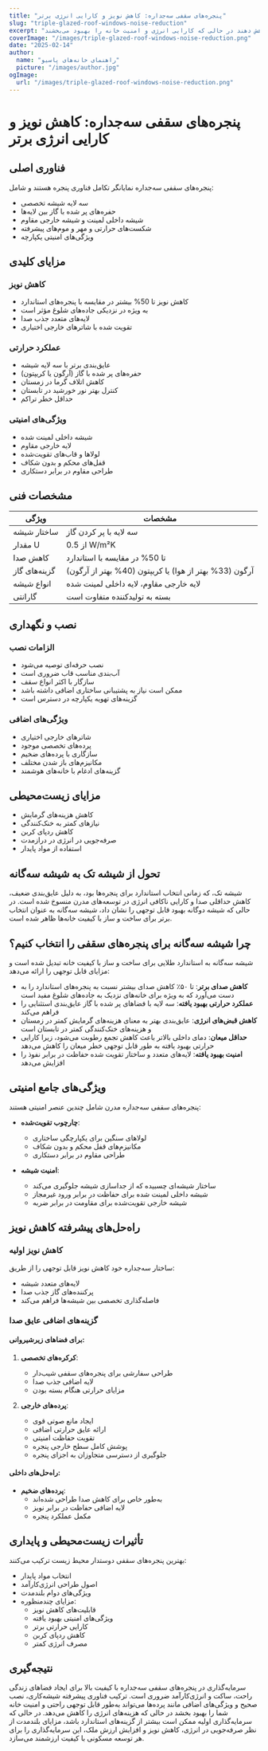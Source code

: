 ```yaml
---
title: "پنجره‌های سقفی سه‌جداره: کاهش نویز و کارایی انرژی برتر"
slug: "triple-glazed-roof-windows-noise-reduction"
excerpt: "یاد بگیرید که چگونه پنجره‌های سقفی سه‌جداره می‌توانند تا 50% نویز را کاهش دهند در حالی که کارایی انرژی و امنیت خانه را بهبود می‌بخشند."
coverImage: "/images/triple-glazed-roof-windows-noise-reduction.png"
date: "2025-02-14"
author:
  name: "راهنمای خانه‌های پاسیو"
  picture: "/images/author.jpg"
ogImage:
  url: "/images/triple-glazed-roof-windows-noise-reduction.png"
---
```


# پنجره‌های سقفی سه‌جداره: کاهش نویز و کارایی انرژی برتر

## فناوری اصلی

پنجره‌های سقفی سه‌جداره نمایانگر تکامل فناوری پنجره هستند و شامل:

- سه لایه شیشه تخصصی
- حفره‌های پر شده با گاز بین لایه‌ها
- شیشه داخلی لمینت و شیشه خارجی مقاوم
- شکست‌های حرارتی و مهر و موم‌های پیشرفته
- ویژگی‌های امنیتی یکپارچه

## مزایای کلیدی

### کاهش نویز
- کاهش نویز تا 50% بیشتر در مقایسه با پنجره‌های استاندارد
- به ویژه در نزدیکی جاده‌های شلوغ مؤثر است
- لایه‌های متعدد جذب صدا
- تقویت شده با شاترهای خارجی اختیاری

### عملکرد حرارتی
- عایق‌بندی برتر با سه لایه شیشه
- حفره‌های پر شده با گاز (آرگون یا کریپتون)
- کاهش اتلاف گرما در زمستان
- کنترل بهتر نور خورشید در تابستان
- حداقل خطر تراکم

### ویژگی‌های امنیتی
- شیشه داخلی لمینت شده
- لایه خارجی مقاوم
- لولاها و قاب‌های تقویت‌شده
- قفل‌های محکم و بدون شکاف
- طراحی مقاوم در برابر دستکاری

## مشخصات فنی

| ویژگی | مشخصات |
|-------|---------|
| ساختار شیشه | سه لایه با پر کردن گاز |
| مقدار U | از 0.5 W/m²K |
| کاهش صدا | تا 50% در مقایسه با استاندارد |
| گزینه‌های گاز | آرگون (33% بهتر از هوا) یا کریپتون (40% بهتر از آرگون) |
| انواع شیشه | لایه خارجی مقاوم، لایه داخلی لمینت شده |
| گارانتی | بسته به تولیدکننده متفاوت است |

## نصب و نگهداری

### الزامات نصب
- نصب حرفه‌ای توصیه می‌شود
- آب‌بندی مناسب قاب ضروری است
- سازگار با اکثر انواع سقف
- ممکن است نیاز به پشتیبانی ساختاری اضافی داشته باشد
- گزینه‌های تهویه یکپارچه در دسترس است

### ویژگی‌های اضافی
- شاترهای خارجی اختیاری
- پرده‌های تخصصی موجود
- سازگاری با پرده‌های ضخیم
- مکانیزم‌های باز شدن مختلف
- گزینه‌های ادغام با خانه‌های هوشمند

## مزایای زیست‌محیطی

- کاهش هزینه‌های گرمایش
- نیازهای کمتر به خنک‌کنندگی
- کاهش ردپای کربن
- صرفه‌جویی در انرژی در درازمدت
- استفاده از مواد پایدار

## تحول از شیشه تک به شیشه سه‌گانه

شیشه تک، که زمانی انتخاب استاندارد برای پنجره‌ها بود، به دلیل عایق‌بندی ضعیف، کاهش حداقلی صدا و کارایی ناکافی انرژی در توسعه‌های مدرن منسوخ شده است. در حالی که شیشه دوگانه بهبود قابل توجهی را نشان داد، شیشه سه‌گانه به عنوان انتخاب برتر برای ساخت و ساز با کیفیت خانه‌ها ظاهر شده است.

## چرا شیشه سه‌گانه برای پنجره‌های سقفی را انتخاب کنیم؟

شیشه سه‌گانه به استاندارد طلایی برای ساخت و ساز با کیفیت خانه تبدیل شده است و مزایای قابل توجهی را ارائه می‌دهد:

- **کاهش صدای برتر**: تا ۵۰٪ کاهش صدای بیشتر نسبت به پنجره‌های استاندارد را به دست می‌آورد که به ویژه برای خانه‌های نزدیک به جاده‌های شلوغ مفید است
- **عملکرد حرارتی بهبود یافته**: سه لایه با فضاهای پر شده با گاز عایق‌بندی استثنایی را فراهم می‌کند
- **کاهش قبض‌های انرژی**: عایق‌بندی بهتر به معنای هزینه‌های گرمایش کمتر در زمستان و هزینه‌های خنک‌کنندگی کمتر در تابستان است
- **حداقل میعان**: دمای داخلی بالاتر باعث کاهش تجمع رطوبت می‌شود، زیرا کارایی حرارتی بهبود یافته به طور قابل توجهی خطر میعان را کاهش می‌دهد
- **امنیت بهبود یافته**: لایه‌های متعدد و ساختار تقویت شده حفاظت در برابر نفوذ را افزایش می‌دهد

## ویژگی‌های جامع امنیتی

پنجره‌های سقفی سه‌جداره مدرن شامل چندین عنصر امنیتی هستند:

- **چارچوب تقویت‌شده**:
  - لولاهای سنگین برای یکپارچگی ساختاری
  - مکانیزم‌های قفل محکم و بدون شکاف
  - طراحی مقاوم در برابر دستکاری

- **امنیت شیشه**:
  - ساختار شیشه‌ای چسبیده که از جداسازی شیشه جلوگیری می‌کند
  - شیشه داخلی لمینت شده برای حفاظت در برابر ورود غیرمجاز
  - شیشه خارجی تقویت‌شده برای مقاومت در برابر ضربه

## راه‌حل‌های پیشرفته کاهش نویز

### کاهش نویز اولیه
ساختار سه‌جداره خود کاهش نویز قابل توجهی را از طریق:
- لایه‌های متعدد شیشه
- پرکننده‌های گاز جذب صدا
- فاصله‌گذاری تخصصی بین شیشه‌ها فراهم می‌کند

### گزینه‌های اضافی عایق صدا

#### برای فضاهای زیرشیروانی:
1. **کرکره‌های تخصصی**: 
   - طراحی سفارشی برای پنجره‌های سقفی شیب‌دار
   - لایه اضافی جذب صدا
   - مزایای حرارتی هنگام بسته بودن

2. **پرده‌های خارجی**:
   - ایجاد مانع صوتی قوی
   - ارائه عایق حرارتی اضافی
   - تقویت حفاظت امنیتی
   - پوشش کامل سطح خارجی پنجره
   - جلوگیری از دسترسی متجاوزان به اجزای پنجره

#### راه‌حل‌های داخلی:
- **پرده‌های ضخیم**: 
  - به‌طور خاص برای کاهش صدا طراحی شده‌اند
  - لایه اضافی حفاظت در برابر نویز
  - مکمل عملکرد پنجره

## تأثیرات زیست‌محیطی و پایداری

بهترین پنجره‌های سقفی دوستدار محیط زیست ترکیب می‌کنند:
- انتخاب مواد پایدار
- اصول طراحی انرژی‌کارآمد
- ویژگی‌های دوام بلندمدت
- مزایای چندمنظوره:
  - قابلیت‌های کاهش نویز
  - ویژگی‌های امنیتی بهبود یافته
  - کارایی حرارتی برتر
  - کاهش ردپای کربن
  - مصرف انرژی کمتر

## نتیجه‌گیری

سرمایه‌گذاری در پنجره‌های سقفی سه‌جداره با کیفیت بالا برای ایجاد فضاهای زندگی راحت، ساکت و انرژی‌کارآمد ضروری است. ترکیب فناوری پیشرفته شیشه‌کاری، نصب صحیح و ویژگی‌های اضافی مانند پرده‌ها می‌تواند به‌طور قابل توجهی راحتی و امنیت خانه شما را بهبود بخشد در حالی که هزینه‌های انرژی را کاهش می‌دهد. در حالی که سرمایه‌گذاری اولیه ممکن است بیشتر از گزینه‌های استاندارد باشد، مزایای بلندمدت از نظر صرفه‌جویی در انرژی، کاهش نویز و افزایش ارزش ملک، این سرمایه‌گذاری را برای هر توسعه مسکونی با کیفیت ارزشمند می‌سازد.